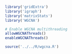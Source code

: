 ```r
library('gridExtra')
library('igraph')
library('matrixStats')
library('WGCNA')

# Enable WGCNA multithreading
allowWGCNAThreads()
enableWGCNAThreads()

source('../../R/wgcna.R')
```

